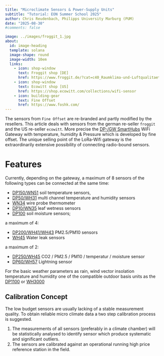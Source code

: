 ```yaml
---
title: "Microclimate Sensors & Power-Supply Units"
subtitle: "Tutorial: EON Summer School 2025"
author: Chris Reudenbach, Philipps University Marburg (PUM)
date: "2025-08-30"
#comments: false

image: ../images/froggit_1.jpg
about:
  id: image-heading
  template: solana
  image-shape: round
  image-width: 10em
  links:
    - icon: shop-window
      text: Froggit shop [DE]
      href: https://www.froggit.de/?cat=c40_Raumklima-und-Luftqualitaet---IP-Wettersysteme-dp-serie.html
    - icon: shop-window
      text: Ecowitt shop [US]
      href: https://shop.ecowitt.com/collections/wifi-sensor
    - icon: building-gear
      text: Fine Offset
      href: https://www.foshk.com/
---
```



::: {#image-heading}
The sensors from `Fine Offset` are re-branded and partly modified by the resellers. This article deals with sensors from the german re-seller `froggit` and the US re-seller `ecowitt`. More precise the [DP-/GW SmartHubs](https://www.foshk.com/Wifi_Weather_Station/GW1100.html) WiFi Gateway with temperature, humidity & Pressure which is developed by fine offset. The unique selling point of the LoRa-Wifi gateway is the extraordinarily extensive possibility of connecting radio-bound sensors.
:::

# Features

Currently, depending on the gateway, a maximum of 8 sensors of the following types can be connected at the same time:

-   [DP150/WN51](https://www.froggit.de/media/products/DP150_BDA_EN.pdf) soil temperature sensors,
-   [DP50/WH31](https://www.froggit.de/media/products/DP50_BDA(DE).pdf) multi channel temperature and humidity sensors
-   [WN34](https://osswww.ecowitt.net/uploads/20220803/WN34S%20WN34L%20Manual.pdf) wire probe thermometer
-   [DP10/WN35](https://www.froggit.de/media/products/DP10_BDA_EN.pdf) leaf wetness sensors
-   [DP100](https://www.froggit.de/media/products/DP100_BDA(DE).pdf) soil moisture sensors;

a maximum of 4:

-   [DP200/WH41/WH43](https://www.froggit.de/media/products/DP200_BDA(DE)_1.pdf) PM2.5/PM10 sensors
-   [WH45](https://osswww.ecowitt.net/uploads/20220803/WH55%20Manual.pdf) Water leak sensors

a maximum of 2:

-   [DP250/WH45](https://www.froggit.de/product_info.php?info=p483_dp250-5-in-1-co2-pm2-5-pm10-temperatur-luftfeuchte-innenraum-luftqualitaets-funksensor.html) CO2 / PM2.5 / PM10 / temperatur / moisture sensor
-   [DP60/WH57](https://www.froggit.de/media/products/DP60-Manual_EN_.pdf) Lightning sensor

For the basic weather parameters as rain, wind vector insolation temperature and humidity one of the compatible outdoor basis units as the [DP1100](https://www.froggit.de/media/products/DP1100_BDA_DE_.pdf) or [WH3000](https://www.froggit.de/media/products/WH3000_BDA_Ausseneinheit_DE_.pdf)


## Calibration Concept

The low budget sensors are usually lacking of a stable measurement quality. To obtain reliable micro climate data a two step calibration process is suggested.

1.  The measurements of all sensors (preferably in a climate chamber) will be statistically analysed to identify sensor which produce systematic and significant outliers.
2.  The sensors are calibrated against an operational running high price reference station in the field.

